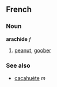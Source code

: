 ==French==
===Noun===
'''arachide''' ''f''

# [[peanut]], [[goober]]

===See also===
*[[cacahuète]] ''m''<!-- unsure if they're synonyms, maybe one is food and one is plant? -->